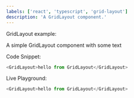 ```yaml
---
labels: ['react', 'typescript', 'grid-layout']
description: 'A GridLayout component.'
---
```



GridLayout example:

A simple GridLayout component with some text

Code Snippet:
```js
<GridLayout>hello from GridLayout</GridLayout>
```


Live Playground:
```js live
<GridLayout>hello from GridLayout</GridLayout>
```
